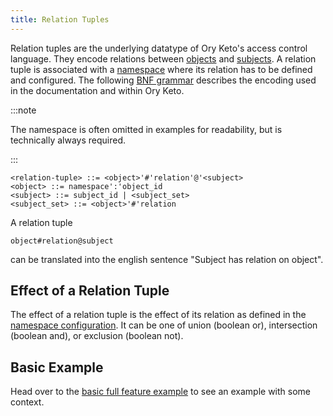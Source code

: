 ```yaml
---
title: Relation Tuples
---
```


Relation tuples are the underlying datatype of Ory Keto's access control language. They encode relations between
[objects](./objects.mdx) and [subjects](./subjects.mdx). A relation tuple is associated with a [namespace](./namespaces.mdx) where
its relation has to be defined and configured. The following [BNF grammar](https://en.wikipedia.org/wiki/Backus%E2%80%93Naur_form)
describes the encoding used in the documentation and within Ory Keto.

:::note

The namespace is often omitted in examples for readability, but is technically always required.

:::

```
<relation-tuple> ::= <object>'#'relation'@'<subject>
<object> ::= namespace':'object_id
<subject> ::= subject_id | <subject_set>
<subject_set> ::= <object>'#'relation
```

A relation tuple

```keto-relation-tuples
object#relation@subject
```

can be translated into the english sentence "Subject has relation on object".

## Effect of a Relation Tuple

The effect of a relation tuple is the effect of its relation as defined in the [namespace configuration](./namespaces.mdx). It can
be one of union (boolean or), intersection (boolean and), or exclusion (boolean not).

## Basic Example

Head over to the [basic full feature example](../examples/olymp-file-sharing.mdx) to see an example with some context.
